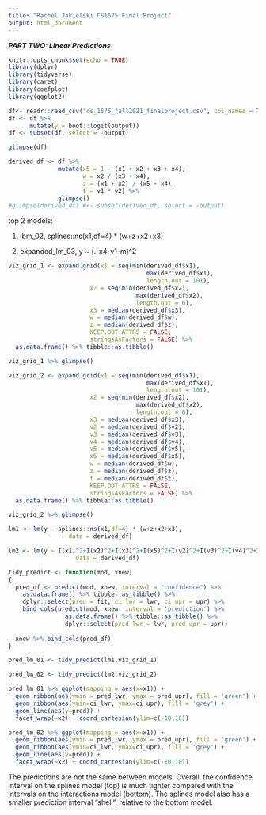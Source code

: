 ```yaml
---
title: "Rachel Jakielski CS1675 Final Project"
output: html_document
---
```


***PART TWO: Linear Predictions***

```r
knitr::opts_chunk$set(echo = TRUE)
library(dplyr)
library(tidyverse)
library(caret)
library(coefplot)
library(ggplot2)
```

```r
df<- readr::read_csv("cs_1675_fall2021_finalproject.csv", col_names = TRUE)
df <- df %>% 
      mutate(y = boot::logit(output)) 
df <- subset(df, select = -output)

glimpse(df)
```

```r
derived_df <- df %>% 
              mutate(x5 = 1 - (x1 + x2 + x3 + x4),
                     w = x2 / (x3 + x4),
                     z = (x1 + x2) / (x5 + x4),
                     t = v1 * v2) %>% 
              glimpse()
#glimpse(derived_df) #<- subset(derived_df, select = -output)
```


top 2 models: 

1. lbm_02, splines::ns(x1,df=4) * (w+z+x2+x3) 

2. expanded_lm_03, y ~ (.-x4-v1-m)^2 


```r
viz_grid_1 <- expand.grid(x1 = seq(min(derived_df$x1),
                                       max(derived_df$x1),
                                       length.out = 101),
                       x2 = seq(min(derived_df$x2),
                                    max(derived_df$x2),
                                    length.out = 6),
                       x3 = median(derived_df$x3),
                       w = median(derived_df$w),
                       z = median(derived_df$z),
                       KEEP.OUT.ATTRS = FALSE,
                       stringsAsFactors = FALSE) %>% 
  as.data.frame() %>% tibble::as.tibble()

viz_grid_1 %>% glimpse()

```

```r

viz_grid_2 <- expand.grid(x1 = seq(min(derived_df$x1),
                                       max(derived_df$x1),
                                       length.out = 101),
                       x2 = seq(min(derived_df$x2),
                                    max(derived_df$x2),
                                    length.out = 6),
                       x3 = median(derived_df$x3),
                       v2 = median(derived_df$v2),
                       v3 = median(derived_df$v3),
                       v4 = median(derived_df$v4),
                       v5 = median(derived_df$v5),
                       x5 = median(derived_df$x5),
                       w = median(derived_df$w),
                       z = median(derived_df$z),
                       t = median(derived_df$t),
                       KEEP.OUT.ATTRS = FALSE,
                       stringsAsFactors = FALSE) %>% 
  as.data.frame() %>% tibble::as.tibble()

viz_grid_2 %>% glimpse()

```

```r

lm1 <- lm(y ~ splines::ns(x1,df=4) * (w+z+x2+x3), 
                 data = derived_df)

lm2 <- lm(y ~ I(x1)^2+I(x2)^2+I(x3)^2+I(x5)^2+I(v2)^2+I(v3)^2+I(v4)^2+I(v5)^2+I(w)^2+I(t)^2+I(z)^2, 
                   data = derived_df)
```

```r

tidy_predict <- function(mod, xnew)
{
  pred_df <- predict(mod, xnew, interval = "confidence") %>% 
    as.data.frame() %>% tibble::as_tibble() %>% 
    dplyr::select(pred = fit, ci_lwr = lwr, ci_upr = upr) %>% 
    bind_cols(predict(mod, xnew, interval = 'prediction') %>% 
                as.data.frame() %>% tibble::as_tibble() %>% 
                dplyr::select(pred_lwr = lwr, pred_upr = upr))
  
  xnew %>% bind_cols(pred_df)
}

```

```r

pred_lm_01 <- tidy_predict(lm1,viz_grid_1)

pred_lm_02 <- tidy_predict(lm2,viz_grid_2)

```


```r

pred_lm_01 %>% ggplot(mapping = aes(x=x1)) +
  geom_ribbon(aes(ymin = pred_lwr, ymax = pred_upr), fill = 'green') +
  geom_ribbon(aes(ymin=ci_lwr, ymax=ci_upr), fill = 'grey') +
  geom_line(aes(y=pred)) +
  facet_wrap(~x2) + coord_cartesian(ylim=c(-10,10))

```

```r

pred_lm_02 %>% ggplot(mapping = aes(x=x1)) +
  geom_ribbon(aes(ymin = pred_lwr, ymax = pred_upr), fill = 'green') +
  geom_ribbon(aes(ymin=ci_lwr, ymax=ci_upr), fill = 'grey') +
  geom_line(aes(y=pred)) +
  facet_wrap(~x2) + coord_cartesian(ylim=c(-10,10))

```

The predictions are not the same between models. Overall, the confidence interval on the splines model (top) is much tighter compared with the intervals on the interactions model (bottom). The splines model also has a smaller prediction interval “shell”, relative to the bottom model. 